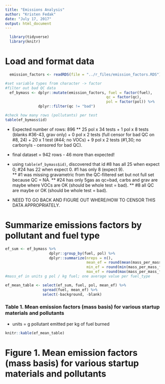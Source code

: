 ```yaml
---
title: "Emissions Analysis"
author: "Kristen Fedak"
date: "July 17, 2017"
output: html_document
---
```



```r
  library(tidyverse)
  library(knitr)
```

# Load and format data
```r
  emission_factors <- readRDS(file = "../r_files/emission_factors.RDS")
```

```r
#set variable types from character -> factor
#filter out bad QC data
  ef_bymass <- dplyr::mutate(emission_factors, fuel = factor(fuel),
                                              qc = factor(qc),
                                              pol = factor(pol)) %>%
               dplyr::filter(qc != "bad")

#check how many rows (pollutants) per test
table(ef_bymass$id)

```
* Expected number of rows: 896 
** 25 pol x 34 tests + 1 pol x 8 tests (blanks #36-43, grav only) + 0 pol x 2 tests (full censor for bad QC on #8, 24) + 20 x 1 test (#44; no VOCs) + 9 pol x 2 tests (#1,30; no carbonyls - censored for bad QC). 
* final dataset = 942 rows - 46 more than expected! 
* using `table(ef_bymass$id)`, discovered that id #8 has all 25 when expect 0; #24 has 22 when expect 0. #1 has only 8 (expect 9).  
** #1 was missing gravametric from the QC-filtered set but not full set because QC = NA. 
** #24 has only 5gas as qc=bad, carbs and grav are maybe where VOCs are OK (should be whole test = bad). 
** #8 all QC are maybe or OK (should be whole test = bad). 

* NEED TO GO BACK AND FIGURE OUT WHERE/HOW TO CENSOR THIS DATA APPROPRIATELY. 


# Summarize emissions factors by pollutant and fuel type
```r
ef_sum <- ef_bymass %>%
                    dplyr::group_by(fuel, pol) %>%
                    dplyr::summarize(nreps = n(),
                                     mean_ef = round(mean(mass_per_mass_fuel, na.rm = TRUE), 4),
                                     min_ef = round(min(mass_per_mass_fuel, na.rm = TRUE), 4),
                                     max_ef = round(max(mass_per_mass_fuel, na.rm = TRUE), 4))
#mass_ef in units g pol / kg fuel; one average value per fuel_type

ef_mean_table <- select(ef_sum, fuel, pol, mean_ef) %>%
                 spread(fuel, mean_ef) %>%
                 select(-background, -blank)
```

### Table 1. Mean emission factors (mass basis) for various startup materials and pollutants
* units = g pollutant emitted per kg of fuel burned
```r
knitr::kable(ef_mean_table)
```

# Figure 1. Mean emission factors (mass basis) for various startup materials and pollutants

```r
  
```


